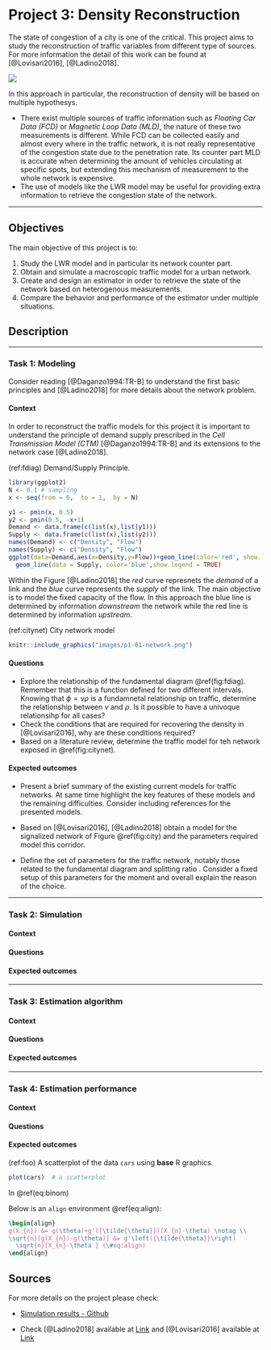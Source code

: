 # Project 3: Density Reconstruction {-}

The state of congestion of a city is one of the critical. This project aims to study the reconstruction of traffic variables from different type of sources. For more information the detail of this work can be found at [@Lovisari2016], [@Ladino2018].

![](images/p4-01-density.png)

In this approach in particular, the reconstruction of density will be based on multiple hypothesys. 

* There exist multiple sources of traffic information such as *Floating Car Data (FCD)* or *Magnetic Loop Data (MLD)*, the nature of these two measurements is different. While FCD can be collected easily and almost every where in the traffic network, it is not really representative of the congestion state due to the penetration rate. Its counter part MLD is accurate when determining the amount of vehicles circulating at specific spots, but extending this mechanism of measurement to the whole network is expensive. 
* The use of models like the LWR model may be useful for providing extra information to retrieve the congestion state of the network. 

***

## Objectives {-}

The main objective of this project is to: 

1. Study the LWR model and in particular its network counter part. 
2. Obtain and simulate a macroscopic traffic model for a urban network. 
3. Create and design an estimator in order to retrieve the state of the network based on heterogenous measurements. 
4. Compare the behavior and performance of the estimator under multiple situations. 

## Description {-}

***

### Task 1: Modeling {-}

Consider reading [@Daganzo1994:TR-B] to understand the first basic principles and [@Ladino2018] for more details about the network problem. 

#### Context {-}

In order to reconstruct the traffic models for this project it is important to understand the principle of demand supply prescribed in the *Cell Transmission Model (CTM)* [@Daganzo1994:TR-B] and its extensions to the network case [@Ladino2018].

(ref:fdiag) Demand/Supply Principle. 

```r
library(ggplot2)
N <- 0.1 # sampling 
x <- seq(from = 0,  to = 1,  by = N)

y1 <- pmin(x, 0.5)
y2 <- pmin(0.5, -x+1)
Demand <- data.frame(c(list(x),list(y1)))
Supply <- data.frame(c(list(x),list(y2)))
names(Demand) <- c("Density", "Flow")
names(Supply) <- c("Density", "Flow")
ggplot(data=Demand,aes(x=Density,y=Flow))+geom_line(color='red', show.legend = TRUE)+ 
  geom_line(data = Supply, color='blue',show.legend = TRUE) 
```

Within the Figure [@Ladino2018] the *red* curve represnets the *demand* of a link and the *blue* curve represents the *supply* of the link. The main objective is to model the fixed capacity of the flow. In this approach the blue line is determined by information *downstream* the network while the red line is determined by information *upstream*.   


(ref:citynet) City network model 

```r
knitr::include_graphics("images/p1-01-network.png")
```


#### Questions {-}

* Explore the relationship of the fundamental diagram  \@ref(fig:fdiag). Remember that this is a function defined for two different intervals. Knowing that $\phi = v\rho$ is a fundamnetal relationship on traffic, determine the relationship between $v$ and $\rho$. Is it possible to have a univoque relationsihp for all cases? 
* Check the conditions that are required for recovering the density in [@Lovisari2016], why are these conditions required? 
* Based on a literature review, determine the traffic model for teh network exposed in \@ref(fig:citynet).

#### Expected outcomes {-}

* Present a brief summary of the existing current models for traffic networks. At same time highlight the key features of these models and the remaining difficulties. Consider including references for the presented models. 

* Based on [@Lovisari2016], [@Ladino2018] obtain a model for the signalized network of Figure \@ref(fig:city) and the parameters required model this corridor. 

* Define the set of parameters for the traffic network, notably those related to the fundamental diagram and splitting ratio . Consider a fixed setup of this parameters for the moment and overall explain the reason of the choice.  


***

### Task 2: Simulation {-}

#### Context {-}

#### Questions {-}

#### Expected outcomes {-}

***

### Task 3: Estimation algorithm {-}

#### Context {-}

#### Questions {-}

#### Expected outcomes {-}

*** 


### Task 4: Estimation performance {-}

#### Context {-}

#### Questions {-}

#### Expected outcomes {-}


(ref:foo) A scatterplot of the data `cars` using **base** R graphics. 

```r
plot(cars)  # a scatterplot
```

\begin{equation}
f\left(k\right)=\binom{n}{k}p^k\left(1-p\right)^{n-k} (\#eq:binom)
\end{equation}


In \@ref(eq:binom)


Below is an `align` environment \@ref(eq:align):

```latex
\begin{align} 
g(X_{n}) &= g(\theta)+g'({\tilde{\theta}})(X_{n}-\theta) \notag \\
\sqrt{n}[g(X_{n})-g(\theta)] &= g'\left({\tilde{\theta}}\right)
  \sqrt{n}[X_{n}-\theta ] (\#eq:align)
\end{align} 
```

\begin{align}
g(X_{n}) &= g(\theta)+g'({\tilde{\theta}})(X_{n}-\theta)\\
\sqrt{n}[g(X_{n})-g(\theta)] &= g'\left({\tilde{\theta}}\right)
  \sqrt{n}[X_{n}-\theta ] (\#eq:align)
\end{align}

## Sources {-}

For more details on the project please check: 

- [Simulation results - Github](https://github.com/aladinoster/density-reconstruction)

- Check [@Ladino2018] available at [Link](https://hal.archives-ouvertes.fr/hal-01731356) and [@Lovisari2016] available at [Link](https://hal.archives-ouvertes.fr/hal-01375928)

